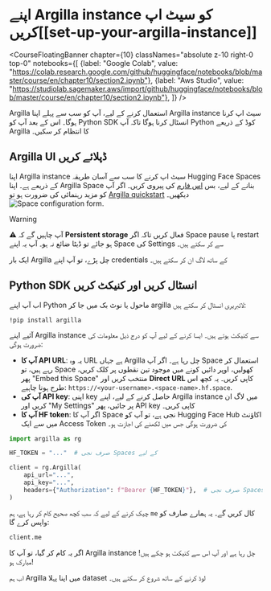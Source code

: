 # اپنے Argilla instance کو سیٹ اپ کریں[[set-up-your-argilla-instance]]

<CourseFloatingBanner chapter={10}
  classNames="absolute z-10 right-0 top-0"
  notebooks={[
    {label: "Google Colab", value: "https://colab.research.google.com/github/huggingface/notebooks/blob/master/course/en/chapter10/section2.ipynb"},
    {label: "Aws Studio", value: "https://studiolab.sagemaker.aws/import/github/huggingface/notebooks/blob/master/course/en/chapter10/section2.ipynb"},
]} />

Argilla استعمال کرنے کے لیے، آپ کو سب سے پہلے اپنا Argilla instance سیٹ اپ کرنا ہوگا۔ اس کے بعد آپ کو Python SDK انسٹال کرنا ہوگا تاکہ آپ Python کوڈ کے ذریعے Argilla کا انتظام کر سکیں۔

## Argilla UI ڈپلائے کریں

اپنا Argilla instance سیٹ اپ کرنے کا سب سے آسان طریقہ Hugging Face Spaces کے ذریعے ہے۔ اپنا Argilla Space بنانے کے لیے، بس [اس فارم](https://huggingface.co/new-space?template=argilla%2Fargilla-template-space) کی پیروی کریں۔ اگر آپ کو مزید رہنمائی کی ضرورت ہو تو [Argilla quickstart](https://docs.argilla.io/latest/getting_started/quickstart/) دیکھیں۔
<img src="https://huggingface.co/datasets/huggingface-course/documentation-images/resolve/main/en/chapter10/space_config.png" alt="Space configuration form."/>

>[!WARNING]
> ⚠️ آپ چاہیں گے کہ **Persistent storage** فعال کریں تاکہ اگر Space pause یا restart ہو جائے تو ڈیٹا ضائع نہ ہو۔
> آپ یہ اپنے Space کی Settings سے کر سکتے ہیں۔

ایک بار Argilla چل پڑے، تو آپ اپنے credentials کے ساتھ لاگ ان کر سکتے ہیں۔

## Python SDK انسٹال کریں اور کنیکٹ کریں

اب آپ اپنے Python ماحول یا نوٹ بک میں جا کر argilla لائبریری انسٹال کر سکتے ہیں:

`!pip install argilla`

آئیے اپنے Argilla instance سے کنیکٹ ہوتے ہیں۔ ایسا کرنے کے لیے آپ کو درج ذیل معلومات کی ضرورت ہوگی:

- **آپ کا API URL**: یہ وہ URL ہے جہاں Argilla چل رہا ہے۔ اگر آپ Space استعمال کر رہے ہیں، تو Space کھولیں، اوپر دائیں کونے میں موجود تین نقطوں پر کلک کریں، پھر "Embed this Space" منتخب کریں اور **Direct URL** کاپی کریں۔ یہ کچھ اس طرح ہونا چاہیے: `https://<your-username>.<space-name>.hf.space`.
- **آپ کی API key**: اپنی key حاصل کرنے کے لیے، اپنے Argilla instance میں لاگ ان کریں اور "My Settings" پر جائیں، پھر API key کاپی کریں۔
- **آپ کا HF token**: اگر آپ کا Space نجی ہے، تو آپ کو Hugging Face Hub اکاؤنٹ میں سے ایک Access Token کی ضرورت ہوگی جس میں لکھنے کی اجازت ہو۔

```python
import argilla as rg

HF_TOKEN = "..."  # صرف نجی Spaces کے لیے

client = rg.Argilla(
    api_url="...",
    api_key="...",
    headers={"Authorization": f"Bearer {HF_TOKEN}"},  # صرف نجی Spaces کے لیے
)
```

چیک کرنے کے لیے کہ سب کچھ صحیح کام کر رہا ہے، ہم `me` کال کریں گے۔ یہ ہمارے صارف کو واپس کرے گا:

```python
client.me
```

اگر یہ کام کر گیا، تو آپ کا Argilla instance چل رہا ہے اور آپ اس سے کنیکٹ ہو چکے ہیں! مبارک ہو!

اب ہم Argilla میں اپنا پہلا dataset لوڈ کرنے کے ساتھ شروع کر سکتے ہیں۔
```